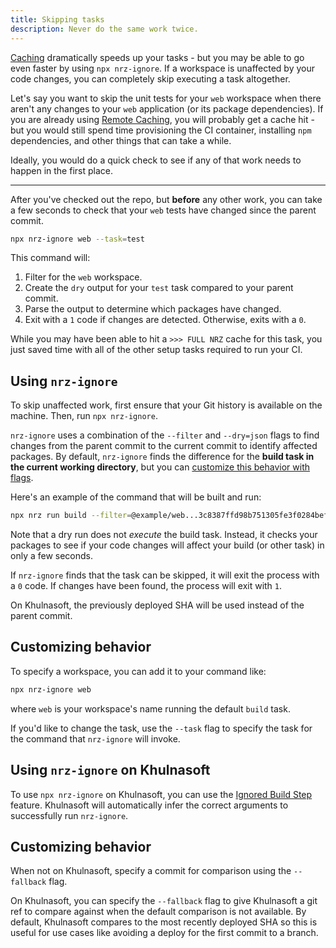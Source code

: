 ```yaml
---
title: Skipping tasks
description: Never do the same work twice.
---
```



[Caching](/repo/docs/crafting-your-repository/caching) dramatically speeds up your tasks - but you may be able to go even faster by using `npx nrz-ignore`. If a workspace is unaffected by your code changes, you can completely skip executing a task altogether.

Let's say you want to skip the unit tests for your `web` workspace when there aren't any changes to your `web` application (or its package dependencies). If you are already using [Remote Caching](https://nrz.build/repo/docs/core-concepts/remote-caching), you will probably get a cache hit - but you would still spend time provisioning the CI container, installing `npm` dependencies, and other things that can take a while.

Ideally, you would do a quick check to see if any of that work needs to happen in the first place.

---

After you've checked out the repo, but **before** any other work, you can take a few seconds to check that your `web` tests have changed since the parent commit.

```bash title="Terminal"
npx nrz-ignore web --task=test
```

This command will:

1. Filter for the `web` workspace.
2. Create the `dry` output for your `test` task compared to your parent commit.
3. Parse the output to determine which packages have changed.
4. Exit with a `1` code if changes are detected. Otherwise, exits with a `0`.

While you may have been able to hit a `>>> FULL NRZ` cache for this task, you just saved time with all of the other setup tasks required to run your CI.

## Using `nrz-ignore`

To skip unaffected work, first ensure that your Git history is available on the machine. Then, run `npx nrz-ignore`.

`nrz-ignore` uses a combination of the `--filter` and `--dry=json` flags to find changes from the parent commit to the current commit to identify affected packages. By default, `nrz-ignore` finds the difference for the **build task in the current working directory**, but you can [customize this behavior with flags](#customizing-behavior).

Here's an example of the command that will be built and run:

```bash title="Terminal"
npx nrz run build --filter=@example/web...3c8387ffd98b751305fe3f0284befdd00cbd4610 --dry=json
```

Note that a dry run does not _execute_ the build task. Instead, it checks your packages to see if your code changes will affect your build (or other task) in only a few seconds.

If `nrz-ignore` finds that the task can be skipped, it will exit the process with a `0` code. If changes have been found, the process will exit with `1`.

<Callout type="info">
  On Khulnasoft, the previously deployed SHA will be used instead of the parent
  commit.
</Callout>

## Customizing behavior

To specify a workspace, you can add it to your command like:

```bash title="Terminal"
npx nrz-ignore web
```

where `web` is your workspace's name running the default `build` task.

If you'd like to change the task, use the `--task` flag to specify the task for the command that `nrz-ignore` will invoke.

## Using `nrz-ignore` on Khulnasoft

To use `npx nrz-ignore` on Khulnasoft, you can use the [Ignored Build Step](https://khulnasoft.com/docs/concepts/projects/overview#ignored-build-step) feature. Khulnasoft will automatically infer the correct arguments to successfully run `nrz-ignore`.

## Customizing behavior

When not on Khulnasoft, specify a commit for comparison using the `--fallback` flag.

On Khulnasoft, you can specify the `--fallback` flag to give Khulnasoft a git ref to compare against when the default comparison is not available. By default, Khulnasoft compares to the most recently deployed SHA so this is useful for use cases like avoiding a deploy for the first commit to a branch.
